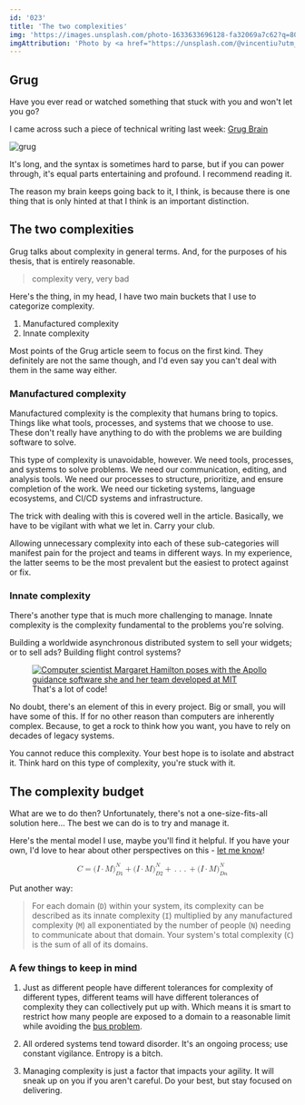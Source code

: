 ```yaml
---
id: '023'
title: 'The two complexities'
img: 'https://images.unsplash.com/photo-1633633696128-fa32069a7c62?q=80&w=2680&auto=format&fit=crop&ixlib=rb-4.0.3&ixid=M3wxMjA3fDB8MHxwaG90by1wYWdlfHx8fGVufDB8fHx8fA%3D%3D'
imgAttribution: 'Photo by <a href="https://unsplash.com/@vincentiu?utm_content=creditCopyText&utm_medium=referral&utm_source=unsplash">Vincentiu Solomon</a> on <a href="https://unsplash.com/photos/a-black-and-white-photo-with-a-red-spot-in-the-center-N2zxMUDwT4I?utm_content=creditCopyText&utm_medium=referral&utm_source=unsplash">Unsplash</a>'
---
```



## Grug

Have you ever read or watched something that stuck with you and won't let you go?

I came across such a piece of technical writing last week: [Grug Brain](https://grugbrain.dev)

![grug](https://grugbrain.dev/grug.png)

It's long, and the syntax is sometimes hard to parse, but if you can power through, it's equal parts entertaining and profound. I recommend reading it.

The reason my brain keeps going back to it, I think, is because there is one thing that is only hinted at that I think is an important distinction.

## The two complexities

Grug talks about complexity in general terms. And, for the purposes of his thesis, that is entirely reasonable.

> complexity very, very bad

Here's the thing, in my head, I have two main buckets that I use to categorize complexity.

1. Manufactured complexity
2. Innate complexity

Most points of the Grug article seem to focus on the first kind. They definitely are not the same though, and I'd even say you can't deal with them in the same way either.

### Manufactured complexity

Manufactured complexity is the complexity that humans bring to topics. Things like what tools, processes, and systems that we choose to use. These don't really have anything to do with the problems we are building software to solve.

This type of complexity is unavoidable, however. We need tools, processes, and systems to solve problems. We need our communication, editing, and analysis tools. We need our processes to structure, prioritize, and ensure completion of the work. We need our ticketing systems, language ecosystems, and CI/CD systems and infrastructure.

The trick with dealing with this is covered well in the article. Basically, we have to be vigilant with what we let in. Carry your club.

Allowing unnecessary complexity into each of these sub-categories will manifest pain for the project and teams in different ways. In my experience, the latter seems to be the most prevalent but the easiest to protect against or fix.

### Innate complexity

There's another type that is much more challenging to manage. Innate complexity is the complexity fundamental to the problems you're solving.

Building a worldwide asynchronous distributed system to sell your widgets; or to sell ads? Building flight control systems?

<figure>
  <a href="https://science.nasa.gov/people/margaret-hamilton/"><img alt="Computer scientist Margaret Hamilton poses with the Apollo guidance software she and her team developed at MIT" src="https://smd-cms.nasa.gov/wp-content/uploads/2023/07/Margaret_Hamilton.jpg?w=2560&format=webp" /></a>
  <figcaption className="text-center">That's a lot of code!</figcaption>
</figure>

No doubt, there's an element of this in every project. Big or small, you will have some of this. If for no other reason than computers are inherently complex. Because, to get a rock to think how you want, you have to rely on decades of legacy systems.

You cannot reduce this complexity. Your best hope is to isolate and abstract it. Think hard on this type of complexity, you're stuck with it.

## The complexity budget

What are we to do then? Unfortunately, there's not a one-size-fits-all solution here... The best we can do is to try and manage it.

Here's the mental model I use, maybe you'll find it helpful. If you have your own, I'd love to hear about other perspectives on this - [let me know](mailto:hi@matthewsimo.com)!

<div className="my-20 text-l sm:text-2xl">

<math xmlns="http://www.w3.org/1998/Math/MathML" display="block">
  <mi>C</mi>
  <mo>=</mo>
  <mrow data-mjx-texclass="ORD">
    <mo stretchy="false">(</mo>
    <mi>I</mi>
    <mo>&#xB7;</mo>
    <mi>M</mi>
    <msubsup>
      <mo stretchy="false">)</mo>
      <mrow data-mjx-texclass="ORD">
        <mi>D</mi>
        <mn>1</mn>
      </mrow>
      <mi>N</mi>
    </msubsup>
  </mrow>
  <mo>+</mo>
  <mrow data-mjx-texclass="ORD">
    <mo stretchy="false">(</mo>
    <mi>I</mi>
    <mo>&#xB7;</mo>
    <mi>M</mi>
    <msubsup>
      <mo stretchy="false">)</mo>
      <mrow data-mjx-texclass="ORD">
        <mi>D</mi>
        <mn>2</mn>
      </mrow>
      <mi>N</mi>
    </msubsup>
  </mrow>
  <mo>+</mo>
  <mo>.</mo>
  <mo>.</mo>
  <mo>.</mo>
  <mo>+</mo>
  <mrow data-mjx-texclass="ORD">
    <mo stretchy="false">(</mo>
    <mi>I</mi>
    <mo>&#xB7;</mo>
    <mi>M</mi>
    <msubsup>
      <mo stretchy="false">)</mo>
      <mrow data-mjx-texclass="ORD">
        <mi>D</mi>
        <mi>n</mi>
      </mrow>
      <mi>N</mi>
    </msubsup>
  </mrow>
</math>

</div>

Put another way:

> For each domain (`D`) within your system, its complexity can be described as its innate complexity (`I`) multiplied by any manufactured complexity (`M`) all exponentiated by the number of people (`N`) needing to communicate about that domain. Your system's total complexity (`C`) is the sum of all of its domains.

### A few things to keep in mind

1. Just as different people have different tolerances for complexity of different types, different teams will have different tolerances of complexity they can collectively put up with. Which means it is smart to restrict how many people are exposed to a domain to a reasonable limit while avoiding the [bus problem](https://en.wikipedia.org/wiki/Bus_factor).

2. All ordered systems tend toward disorder. It's an ongoing process; use constant vigilance. Entropy is a bitch.

3. Managing complexity is just a factor that impacts your agility. It will sneak up on you if you aren't careful. Do your best, but stay focused on delivering.

